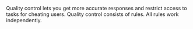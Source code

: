 Quality control lets you get more accurate responses and restrict access to tasks for cheating users. Quality control consists of rules. All rules work independently.